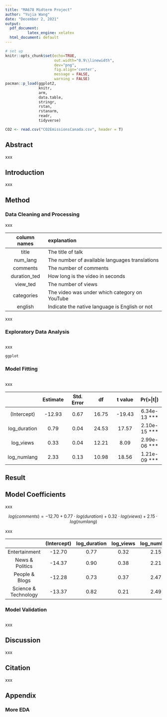 ```yaml
---
title: "MA678 Midterm Project"
author: "Yujia Wang"
date: "December 2, 2021"
output:
  pdf_document: 
          latex_engine: xelatex
  html_document: default
---
```


```r
# set up
knitr::opts_chunk$set(echo=TRUE,
                      out.width="0.9\\linewidth",
                      dev="png",
                      fig.align='center',
                      message = FALSE,
                      warning = FALSE)
pacman::p_load(ggplot2,
               knitr,
               arm,
               data.table,
               stringr,
               rstan,
               rstanarm,
               readr,
               tidyverse)
```

```r
CO2 <- read.csv("CO2EmissionsCanada.csv", header = T)
```

## Abstract

xxx 

## Introduction

xxx

## Method

### Data Cleaning and Processing

xxx

| column names      | explanation |
| :--:              | :----- |
| title             | The title of talk|
| num_lang          | The number of available languages translations |
| comments          | The number of comments |
| duration_ted      | How long is the  video in  seconds |
| view_ted          | The number of views |
| categories        | The video was under which category on YouTube|
| english           | Indicate the native language is English or not|

xxx

### Exploratory Data Analysis

```r

```

xxx  

```r
ggplot
```

### Model Fitting

```r

```

xxx

|                |Estimate   |Std. Error  |df        |t value |Pr(>&#124;t&#124;) |
|:---:           |:---:      |:---:       |:---:     |:---:   |:---:              |
|(Intercept)     |-12.93     |0.67        |16.75     |-19.43  |6.34e-13 ***       |
|log_duration    |0.79       |0.04        |24.53     |17.57   |2.10e-15 ***       |
|log_views       |0.33       |0.04        |12.21     |8.09    |2.99e-06 ***       |
|log_numlang     |2.33       |0.13        |10.98     |18.56   |1.21e-09 ***       |

## Result

## Model Coefficients

xxx

$$log(comments)= -12.70 + 0.77\cdot log(duration) + 0.32\cdot log(views) + 2.15\cdot log(numlang)$$

xxx

|                        |(Intercept) |log_duration |log_views  |log_numlang |
|:---:                   |:---:       |:---:        |:---:      |:---:       |
|Entertainment           |-12.70      |0.77         |0.32       |2.15        |
|News & Politics         |-14.37      |0.90         |0.38       |2.21        |
|People & Blogs          |-12.28      |0.73         |0.37       |2.47        |
|Science & Technology    |-13.37      |0.82         |0.21       |2.49        |

### Model Validation

```r

```
   
xxx

## Discussion

xxx

## Citation

xxx    

\newpage
## Appendix
### More EDA
```r

```





\newpage





